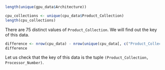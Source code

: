 ```r
length(unique(gpu_data$Architecture))
```

```r
cpu_collections <- unique(cpu_data$Product_Collection)
length(cpu_collections)
```

There are 75 distinct values of <code>Product_Collection</code>. We will find out the key of this data.

```r
difference <- nrow(cpu_data) - nrow(unique(cpu_data[, c("Product_Collection", "Vertical_Segment", "Processor_Number", "Launch_Date")]))
difference
```

Let us check that the key of this data is the tuple <code>(Product_Collection, Processor_Number)</code>.
